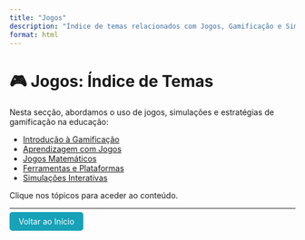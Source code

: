 ```yaml
---
title: "Jogos"
description: "Índice de temas relacionados com Jogos, Gamificação e Simulações Educativas."
format: html
---
```


# 🎮 Jogos: Índice de Temas

Nesta secção, abordamos o uso de jogos, simulações e estratégias de gamificação na educação:

- [Introdução à Gamificação](introducao-gamificacao.qmd)
- [Aprendizagem com Jogos](aprendizagem-jogos.qmd)
- [Jogos Matemáticos](jogos-matematicos.qmd)
- [Ferramentas e Plataformas](ferramentas-plataformas.qmd)
- [Simulações Interativas](simulacoes-interativas.qmd)

Clique nos tópicos para aceder ao conteúdo.

---

<p><a href="../../index.html" style="padding: 8px 16px; background-color: #17a2b8; color: white; border-radius: 5px; text-decoration: none;">Voltar ao Início</a></p>
